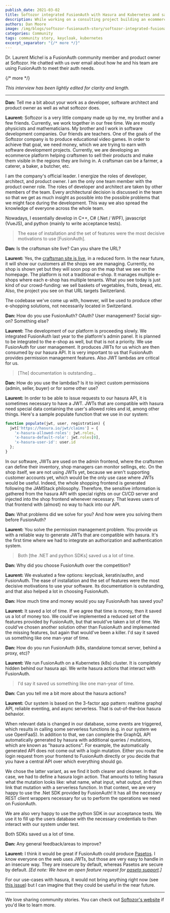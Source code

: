 ```yaml
---
publish_date: 2021-03-02 
title: Softozor integrated FusionAuth with Hasura and Kubernetes and saved development effort
description: While working on a consulting project building an ecommerce platform, Softozor chose FusionAuth to manage their authentication and authorization.
authors: Dan Moore
image: /img/blogs/softozor-fusionauth-story/softozor-integrated-fusionauth-with-hasura-and-kubernetes-and-saved-development-effort.png
categories: Community
tags: community story, keycloak, kubernetes
excerpt_separator: "{/* more */}"
---
```


Dr. Laurent Michel is a FusionAuth community member and product owner at Softozor. He chatted with us over email about how he and his team are using FusionAuth to meet their auth needs. 

{/* more */}

*This interview has been lightly edited for clarity and length.*

-------

**Dan:** Tell me a bit about your work as a developer, software architect and product owner as well as what softozor does.

**Laurent:**  Softozor is a very little company made up by me, my brother and a few friends. Currently, we work together in our free time. We are mostly physicists and mathematicians. My brother and I work in software development companies. Our friends are teachers. One of the goals of the Softozor company is to produce educational video games. In order to achieve that goal, we need money, which we are trying to earn with software development projects. Currently, we are developing an ecommerce platform helping craftsmen to sell their products and make them visible in the regions they are living in. A craftsman can be a farmer, a caterer, a baker, a butcher, etc.

I am the company's official leader. I energize the roles of developer, architect, and product owner. I am the only one team member with the product owner role. The roles of developer and architect are taken by other members of the team. Every architectural decision is discussed in the team so that we get as much insight as possible into the possible problems that we might face during the development. This way we also spread the knowledge of everyone across the whole team.  

Nowadays, I essentially develop in C++, C# (.Net / WPF), javascript (VueJS), and python (mainly to write acceptance tests).  

> The ease of installation and the set of features were the most decisive motivations to use [FusionAuth].

**Dan:** Is the craftsman site live? Can you share the URL? 

**Laurent:**  Yes, the [craftsman site is live](https://www.ameising.ch), in a reduced form. In the near future, it will show our customers all the shops we are managing. Currently, no shop is shown yet but they will soon pop on the map that we see on the homepage. The platform is not a traditional e-shop. It manages multiple e-shops where each e-shop has multiple tenants. What you see today is just kind of our crowd-funding: we sell baskets of vegetables, fruits, bread, etc. Also, the project you see on that URL targets Switzerland.

The codebase we've come up with, however, will be used to produce other e-shopping solutions, not necessarily located in Switzerland. 

**Dan:** How do you use FusionAuth? OAuth? User management? Social sign-on? Something else?

**Laurent:** The development of our platform is proceeding slowly. We integrated FusionAuth last year to the platform's admin panel. It is planned to be integrated to the e-shop as well, but that is not a priority. We use FusionAuth for user management. It produces JWTs for us which are then consumed by our hasura API. It is very important to us that FusionAuth provides permission management features. Also JWT lambdas are critical for us. 

> [The] documentation is outstanding...

**Dan:** How do you use the lambdas? Is it to inject custom permissions (admin, seller, buyer) or for some other use? 

**Laurent:**  In order to be able to issue requests to our hasura API, it is sometimes necessary to have a JWT. JWTs that are compatible with hasura need special data containing the user's allowed roles and id, among other things. Here's a sample populate function that we use in our system: 

```javascript
function populate(jwt, user, registration) { 
  jwt['https://hasura.io/jwt/claims'] = {
    'x-hasura-allowed-roles': jwt.roles,
    'x-hasura-default-role': jwt.roles[0],
    'x-hasura-user-id': user.id
  };
}
```

In our software, JWTs are used on the admin frontend, where the craftsmen can define their inventory, shop managers can monitor sellings, etc. On the shop itself, we are not using JWTs yet, because we aren't supporting customer accounts yet, which would be the only use case where JWTs would be useful. Indeed, the whole shopping frontend is generated following the JAMStack philosophy. Therefore, the sensitive information is gathered from the hasura API with special rights on our CI/CD server and injected into the shop frontend whenever necessary. That leaves users of that frontend with (almost) no way to hack into our API. 

**Dan:** What problems did we solve for you? And how were you solving them before FusionAuth?

**Laurent:** You solve the permission management problem. You provide us with a reliable way to generate JWTs that are compatible with hasura. It's the first time where we had to integrate an authorization and authentication system. 

> Both [the .NET and python SDKs] saved us a lot of time. 

**Dan:** Why did you choose FusionAuth over the competition?

**Laurent:** We evaluated a few options: keycloak, keratin/authn, and FusionAuth. The ease of installation and the set of features were the most decisive motivations to use your software. Its documentation is outstanding, and that also helped a lot in choosing FusionAuth. 

**Dan:** How much time and money would you say FusionAuth has saved you?

**Laurent:** It saved a lot of time. If we agree that time is money, then it saved us a lot of money too. We could've implemented a reduced set of the features provided by FusionAuth, but that would've taken a lot of time. We could've chosen another solution other than FusionAuth and implemented the missing features, but again that would've been a killer. I'd say it saved us something like one man-year of time. 

**Dan:** How do you run FusionAuth (k8s, standalone tomcat server, behind a proxy, etc)?

**Laurent:** We run FusionAuth on a Kubernetes (k8s) cluster. It is completely hidden behind our hasura api. We write hasura actions that interact with FusionAuth.  

> I'd say it saved us something like one man-year of time.

**Dan:** Can you tell me a bit more about the hasura actions? 

**Laurent:**  Our system is based on the 3-factor app pattern: realtime graphql API, reliable eventing, and async serverless. That is out-of-the-box hasura behavior. 

When relevant data is changed in our database, some events are triggered, which results in calling some serverless functions (e.g. in our system we use OpenFaaS). In addition to that, we can complete the GraphQL API automatically generated by hasura with additional queries / mutations, which are known as "hasura actions". For example, the automatically generated API does not come out with a login mutation. Either you route the login request from your frontend to FusionAuth directly or you decide that you have a central API over which everything should go. 

We chose the latter variant, as we find it both clearer and cleaner. In that case, we had to define a hasura login action. That amounts to telling hasura what the mutation looks like: what name, what input, what output, and then link that mutation with a serverless function. In that context, we are very happy to use the .Net SDK provided by FusionAuth! It has all the necessary REST client wrappers necessary for us to perform the operations we need on FusionAuth. 

We are also very happy to use the python SDK in our acceptance tests. We use it to fill up the users database with the necessary credentials to then interact with our system under test. 

Both SDKs saved us a lot of time. 

**Dan:** Any general feedback/areas to improve?

**Laurent:**  I think it would be great if FusionAuth could produce [Pasetos](https://github.com/paragonie/paseto). I know everyone on the web uses JWTs, but those are very easy to handle in an insecure way. They are insecure by default, whereas Pasetos are secure by default. *[Ed note: We have an open feature request for [paseto support](https://github.com/FusionAuth/fusionauth-issues/issues/773).]* 

For our use-cases with hasura, it would not bring anything right now (see [this issue](https://github.com/hasura/graphql-engine/issues/3205)) but I can imagine that they could be useful in the near future.

-------

We love sharing community stories. You can check out [Softozor's website](https://softozor.com/) if you'd like to learn more. 
